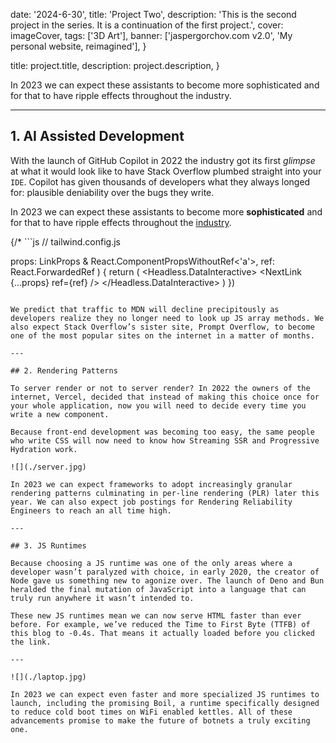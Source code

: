 
  date: '2024-6-30',
  title: 'Project Two',
  description:
    'This is the second project in the series. It is a continuation of the first project.',
  cover: imageCover,
	tags: ['3D Art'],
	banner: ['jaspergorchov.com v2.0', 'My personal website, reimagined'],
}

  title: project.title,
  description: project.description,
}

In 2023 we can expect these assistants to become more sophisticated and for that to have ripple effects throughout the industry.

---

## 1. AI Assisted Development

With the launch of GitHub Copilot in 2022 the industry got its first _glimpse_ at what it would look like to have Stack Overflow plumbed straight into your `IDE`. Copilot has given thousands of developers what they always longed for: plausible deniability over the bugs they write.

In 2023 we can expect these assistants to become more **sophisticated** and for that to have ripple effects throughout the [industry](https://apple.com).

{/* ```js
// tailwind.config.js

  props: LinkProps & React.ComponentPropsWithoutRef<'a'>,
  ref: React.ForwardedRef<HTMLAnchorElement>
) {
  return (
    <Headless.DataInteractive>
      <NextLink {...props} ref={ref} />
    </Headless.DataInteractive>
  )
})
``` */}

We predict that traffic to MDN will decline precipitously as developers realize they no longer need to look up JS array methods. We also expect Stack Overflow’s sister site, Prompt Overflow, to become one of the most popular sites on the internet in a matter of months.

---

## 2. Rendering Patterns

To server render or not to server render? In 2022 the owners of the internet, Vercel, decided that instead of making this choice once for your whole application, now you will need to decide every time you write a new component.

Because front-end development was becoming too easy, the same people who write CSS will now need to know how Streaming SSR and Progressive Hydration work.

![](./server.jpg)

In 2023 we can expect frameworks to adopt increasingly granular rendering patterns culminating in per-line rendering (PLR) later this year. We can also expect job postings for Rendering Reliability Engineers to reach an all time high.

---

## 3. JS Runtimes

Because choosing a JS runtime was one of the only areas where a developer wasn’t paralyzed with choice, in early 2020, the creator of Node gave us something new to agonize over. The launch of Deno and Bun heralded the final mutation of JavaScript into a language that can truly run anywhere it wasn’t intended to.

These new JS runtimes mean we can now serve HTML faster than ever before. For example, we’ve reduced the Time to First Byte (TTFB) of this blog to -0.4s. That means it actually loaded before you clicked the link.

---

![](./laptop.jpg)

In 2023 we can expect even faster and more specialized JS runtimes to launch, including the promising Boil, a runtime specifically designed to reduce cold boot times on WiFi enabled kettles. All of these advancements promise to make the future of botnets a truly exciting one.
